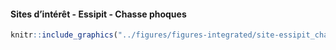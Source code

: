 #### Sites d’intérêt - Essipit - Chasse phoques {-}


<!-- -------------------------------------------------- -->

```r
knitr::include_graphics("../figures/figures-integrated/site-essipit_chasse_phoque.png")
```

<br>
